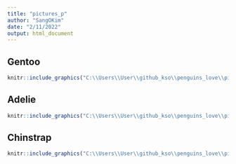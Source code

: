 ```yaml
---
title: "pictures_p"
author: "SangOKim"
date: "2/11/2022"
output: html_document
---
```

## Gentoo
```r
knitr::include_graphics("C:\\Users\\User\\github_kso\\penguins_love\\pictures\\gentoo.jfif")
```

## Adelie
```r
knitr::include_graphics("C:\\Users\\User\\github_kso\\penguins_love\\pictures\\adelie.jfif")
```

## Chinstrap
```r
knitr::include_graphics("C:\\Users\\User\\github_kso\\penguins_love\\pictures\\chinstrap.jpg")
```